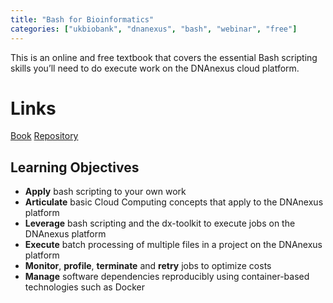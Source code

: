 ```yaml
---
title: "Bash for Bioinformatics"
categories: ["ukbiobank", "dnanexus", "bash", "webinar", "free"]
---
```


This is an online and free textbook that covers the essential Bash scripting skills you'll need to do execute work on the DNAnexus cloud platform.

# Links

[Book](https://laderast.github.io/bash_for_bioinformatics/){.btn .btn-primary role="button"} [Repository](https://github.com/laderast/bash_for_bioinformatics){.btn .btn-primary role="button"}


## Learning Objectives

-   **Apply** bash scripting to your own work
-   **Articulate** basic Cloud Computing concepts that apply to the DNAnexus platform
-   **Leverage** bash scripting and the dx-toolkit to execute jobs on the DNAnexus platform
-   **Execute** batch processing of multiple files in a project on the DNAnexus platform
-   **Monitor**, **profile**, **terminate** and **retry** jobs to optimize costs
-   **Manage** software dependencies reproducibly using container-based technologies such as Docker

